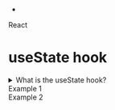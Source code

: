 
-



[//]: # (Main Theme !dont change)
<div class="min-h-screen bg-gradient-to-b from-stone-700 to-gray-900 bg-gradient-to-r cont text-white items-center justify-center text-center">
<div class="flex flex-col items-center">



[//]: # (Framework)
<div className = "mb-2 text-center font-bold text-transparent sm:text-6xl text-[25px] tex bg-clip-text bg-[radial-gradient(ellipse_at_right,_var(--tw-gradient-stops))] from-sky-300/50 to-indigo-900/45">React</div>

[//]: # (Dotted For Framework )
<div className="border-dotted border-2 border-sky-500/25 p-6 mt-4 ">


[//]: # (Box)
<div class="max-w-sm p-6 mt-2 mb-2 border border-gray-600/75 rounded-lg shadow bg-gradient-to-l from-zinc-800/75 via-slate-800/25 to-gray-800/25 ">

[//]: # (Hook Name)
<h1 class="font-extrabold text-5xl mb-8">useState hook</h1>

[//]: # (Question )
<details class="text-lg mb-4">
 <summary class="font-bold text-cyan-500">What is the useState hook?</summary>
<h1 class="text-yellow-200">
          If You wanna know more about this click on this <a href="https://code-xam.vercel.app/docs/DSA/arr">Here</a>
</h1>
</details>

[//]: # (Components for specific hooks)
<div class="mb-5 mt-8 text-4xl text-indigo-400"> Example 1</div>
<Counter/>
<div class="mb-5 mt-8 text-4xl text-indigo-400"> Example 2</div>
<FromInput/>
</div>
























</div>
</div>
</div>

